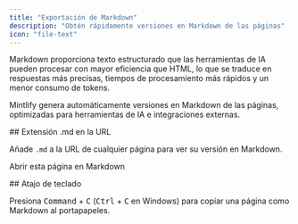 ```yaml
---
title: "Exportación de Markdown"
description: "Obtén rápidamente versiones en Markdown de las páginas"
icon: "file-text"
---
```



Markdown proporciona texto estructurado que las herramientas de IA pueden procesar con mayor eficiencia que HTML, lo que se traduce en respuestas más precisas, tiempos de procesamiento más rápidos y un menor consumo de tokens.

Mintlify genera automáticamente versiones en Markdown de las páginas, optimizadas para herramientas de IA e integraciones externas.

<div id="md-url-extension">
  ## Extensión .md en la URL
</div>

Añade `.md` a la URL de cualquier página para ver su versión en Markdown.

<PreviewButton href="https://mintlify.com/docs/ai/markdown-export.md">Abrir esta página en Markdown</PreviewButton>

<div id="keyboard-shortcut">
  ## Atajo de teclado
</div>

Presiona <kbd>Command</kbd> + <kbd>C</kbd> (<kbd>Ctrl</kbd> + <kbd>C</kbd> en Windows) para copiar una página como Markdown al portapapeles.